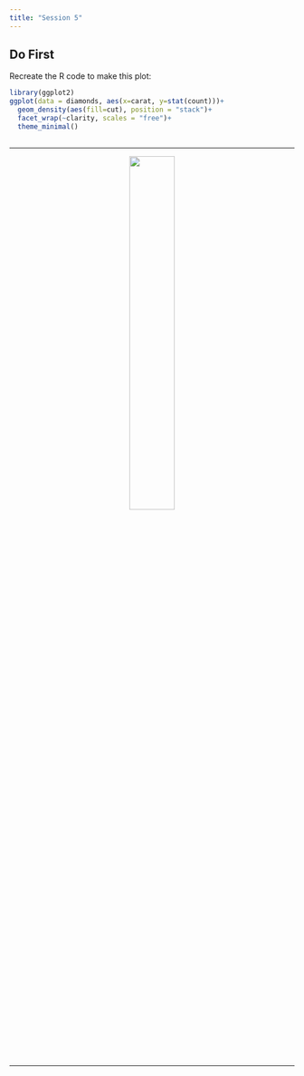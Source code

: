 ```yaml
---
title: "Session 5"
---
```



## Do First
Recreate the R code to make this plot:
```r
library(ggplot2)
ggplot(data = diamonds, aes(x=carat, y=stat(count)))+
  geom_density(aes(fill=cut), position = "stack")+
  facet_wrap(~clarity, scales = "free")+
  theme_minimal()
  
```

***
<center>
[![](data-wrangling-cheatsheet.jpg){width=40%}](https://rstudio.com/wp-content/uploads/2015/02/data-wrangling-cheatsheet.pdf)
</center>

<br>

***
